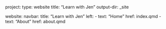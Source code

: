 project:
  type: website
  title: "Learn with Jen"
  output-dir: _site

website:
  navbar:
    title: "Learn with Jen"
    left:
      - text: "Home"
        href: index.qmd
      - text: "About"
        href: about.qmd
